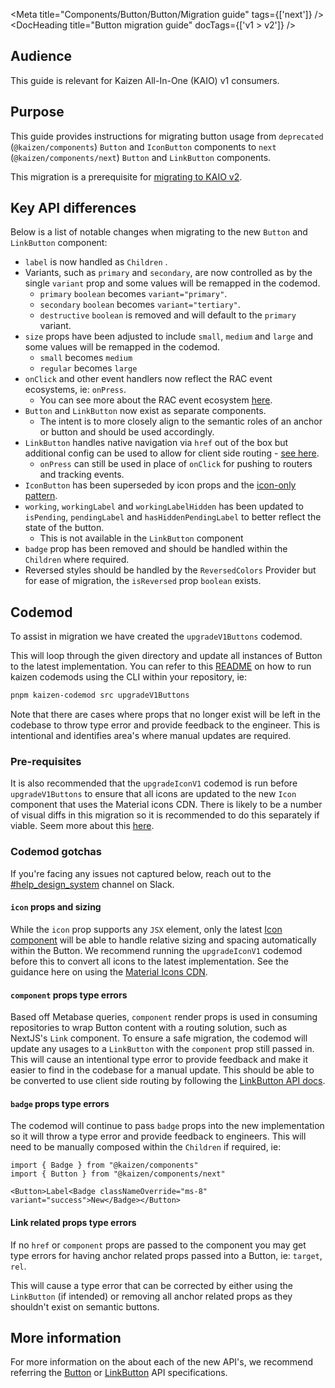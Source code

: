 
<Meta title="Components/Button/Button/Migration guide" tags={['next']} />
<DocHeading title="Button migration guide" docTags={['v1 > v2']} />

## Audience

This guide is relevant for Kaizen All-In-One (KAIO) v1 consumers.

## Purpose

This guide provides instructions for migrating button usage from `deprecated` (`@kaizen/components`) `Button` and `IconButton` components to `next` (`@kaizen/components/next`) `Button` and `LinkButton` components.

This migration is a prerequisite for [migrating to KAIO v2](/docs/releases-upcoming-major-releases--docs).

## Key API differences

Below is a list of notable changes when migrating to the new `Button` and `LinkButton` component:

- `label` is now handled as `Children` .
- Variants, such as `primary` and `secondary`, are now controlled as by the single `variant` prop and some values will be remapped in the codemod.
  - `primary` `boolean` becomes `variant="primary"`.
  - `secondary` `boolean` becomes `variant="tertiary"`.
  - `destructive` `boolean` is removed and will default to the `primary` variant.
- `size` props have been adjusted to include `small`, `medium` and `large` and some values will be remapped in the codemod.
  - `small` becomes `medium`
  - `regular` becomes `large`
- `onClick` and other event handlers now reflect the RAC event ecosystems, ie: `onPress`.
  - You can see more about the RAC event ecosystem [here](https://react-spectrum.adobe.com/react-aria/Button.html#events).
- `Button` and `LinkButton` now exist as separate components.
  - The intent is to more closely align to the semantic roles of an anchor or button and should be used accordingly.
- `LinkButton` handles native navigation via `href` out of the box but additional config can be used to allow for client side routing - [see here](/docs/components-linkbutton-api-specification--docs#client-side-routing).
  - `onPress` can still be used in place of `onClick` for pushing to routers and tracking events.
- `IconButton` has been superseded by icon props and the [icon-only pattern](/docs/components-button-button-next-api-specification--docs#icon-only-button-and-hashiddenlabel).
- `working`, `workingLabel` and `workingLabelHidden` has been updated to `isPending`, `pendingLabel` and `hasHiddenPendingLabel` to better reflect the state of the button.
  - This is not available in the `LinkButton` component
- `badge` prop has been removed and should be handled within the `Children` where required.
- Reversed styles should be handled by the `ReversedColors` Provider but for ease of migration, the `isReversed` prop `boolean` exists.

## Codemod

To assist in migration we have created the `upgradeV1Buttons` codemod.

This will loop through the given directory and update all instances of Button to the latest implementation. You can refer to this [README](https://github.com/cultureamp/kaizen-design-system/blob/main/packages/components/codemods/README.md#kaizen-codemods) on how to run kaizen codemods using the CLI within your repository, ie:

```bash
pnpm kaizen-codemod src upgradeV1Buttons
```

Note that there are cases where props that no longer exist will be left in the codebase to throw type error and provide feedback to the engineer. This is intentional and identifies area's where manual updates are required.

### Pre-requisites

It is also recommended that the `upgradeIconV1` codemod is run before `upgradeV1Buttons` to ensure that all icons are updated to the new `Icon` component that uses the Material icons CDN. There is likely to be a number of visual diffs in this migration so it is recommended to do this separately if viable. Seem more about this [here](/docs/components-icon-icon-future-api-specification--docs#set-up).

### Codemod gotchas

If you're facing any issues not captured below, reach out to the [#help_design_system](https://cultureamp.slack.com/archives/C0189KBPM4Y) channel on Slack.

#### `icon` props and sizing

While the `icon` prop supports any `JSX` element, only the latest [Icon component](/docs/components-icon-icon-future-api-specification--docs) will be able to handle relative sizing and spacing automatically within the Button. We recommend running the `upgradeIconV1` codemod before this to convert all icons to the latest implementation. See the guidance here on using the [Material Icons CDN](/docs/guides-app-starter--docs#5-link-to-google-material-symbols-cdn).

#### `component` props type errors

Based off Metabase queries, `component` render props is used in consuming repositories to wrap Button content with a routing solution, such as NextJS's `Link` component. To ensure a safe migration, the codemod will update any usages to a `LinkButton` with the `component` prop still passed in. This will cause an intentional type error to provide feedback and make it easier to find in the codebase for a manual update. This should be able to be converted to use client side routing by following the [LinkButton API docs](https://cultureamp.design/?path=/docs/components-linkbutton-api-specification--docs).

#### `badge` props type errors

The codemod will continue to pass `badge` props into the new implementation so it will throw a type error and provide feedback to engineers. This will need to be manually composed within the `Children` if required, ie:

```
import { Badge } from "@kaizen/components"
import { Button } from "@kaizen/components/next"

<Button>Label<Badge classNameOverride="ms-8" variant="success">New</Badge></Button>
```

#### Link related props type errors

If no `href` or `component` props are passed to the component you may get type errors for having anchor related props passed into a Button, ie: `target`, `rel`.

This will cause a type error that can be corrected by either using the `LinkButton` (if intended) or removing all anchor related props as they shouldn't exist on semantic buttons.

## More information

For more information on the about each of the new API's, we recommend referring the [Button](/docs/components-button-button-next-api-specification--docs) or [LinkButton](/docs/components-linkbutton-api-specification--docs) API specifications.
